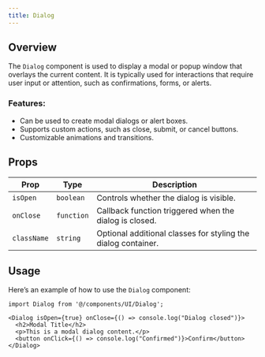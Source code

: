 ```yaml
---
title: Dialog 
---
```


## Overview

The `Dialog` component is used to display a modal or popup window that overlays the current content. It is typically used for interactions that require user input or attention, such as confirmations, forms, or alerts.

### Features:
- Can be used to create modal dialogs or alert boxes.
- Supports custom actions, such as close, submit, or cancel buttons.
- Customizable animations and transitions.

## Props

| Prop        | Type       | Description                                                         |
| ----------- | ---------- | ------------------------------------------------------------------- |
| `isOpen`    | `boolean`  | Controls whether the dialog is visible.                              |
| `onClose`   | `function` | Callback function triggered when the dialog is closed.               |
| `className` | `string`   | Optional additional classes for styling the dialog container.        |

## Usage

Here’s an example of how to use the `Dialog` component:

```tsx
import Dialog from '@/components/UI/Dialog';

<Dialog isOpen={true} onClose={() => console.log("Dialog closed")}>
  <h2>Modal Title</h2>
  <p>This is a modal dialog content.</p>
  <button onClick={() => console.log("Confirmed")}>Confirm</button>
</Dialog>
